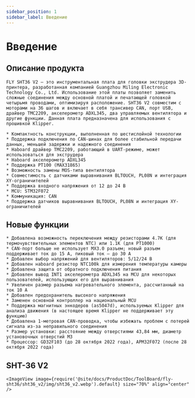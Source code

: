 ```yaml
---
sidebar_position: 1
sidebar_label: Введение
---
```




# Введение

## Описание продукта

    FLY SHT36 V2 — это инструментальная плата для головки экструдера 3D-принтера, разработанная компанией Guangzhou Miling Electronic Technology Co., Ltd. Использование этой платы позволяет заменить сложные соединения между основной платой и печатающей головкой четырьмя проводами, оптимизируя расположение. SHT36 V2 совместим с моторами на 36 шагов и включает в себя трансивер CAN, порт USB, драйвер TMC2209, акселерометр ADXL345, два управляемых вентилятора и другие функции. Данная плата предназначена для использования с прошивкой Klipper.

    * Компактность конструкции, выполненная по шестислойной технологии
    * Поддержка подключения по CAN-шинах для более стабильной передачи данных, меньшей задержки и надежного соединения
    * Наboard драйвер TMC2209, работающий в UART-режиме, может использоваться для экструдера
    * Наboard акселерометр ADXL345
    * Поддержка PT100 (MAX31865)
    * Возможность замены MOS-типа вентилятора
    * Совместимость с датчиками выравнивания BLTOUCH, PL08N и интеграция XY-ограничителей
    * Поддержка входного напряжения от 12 до 24 В
    * MCU: STM32F072
    * Коммуникация: CAN
    * Поддержка датчиков выравнивания BLTOUCH, PL08N и интеграция XY-ограничителей

## Новые функции

    * Добавлена возможность переключения между резисторами 4.7К (для термочувствительных элементов NTC) или 1.1К (для PT1000)
    * CAN-порт больше не использует MX3.0 разъем; новый разъем поддерживает ток до 15 А, пиковый ток — до 30 А
    * Добавлен выбор напряжений для вентиляторов: 5/12/24 В
    * Добавлен наboard резистор NTC100k для измерения температуры камеры
    * Добавлена защита от обратного подключения питания
    * Добавлен вывод INT1 акселерометра ADXL345 на MCU для некоторых пользователей, использующих его для выравнивания
    * Увеличен размер разъема нагревательного элемента, рассчитанный на ток 10 А
    * Добавлен предохранитель высокого напряжения
    * Заменен основной контроллер на национальный MCU
    * Поддержка магнитных энкодеров (as5047d), используемых Klipper для анализа движения (в настоящее время Klipper не поддерживает эту функцию)
    * Добавлена 1-метровая CAN-проводка, чтобы избежать проблем с потерей сигнала из-за неправильного соединения
    * Размер установки: расстояние между отверстиями 43,84 мм, диаметр установочных отверстий M3
    * Процессор: GD32F103 (до 28 октября 2022 года), APM32F072 (после 28 октября 2022 года)

## SHT-36 V2

    <ImageView image={require('@site/docs/ProductDoc/ToolBoard/fly-sht36/sht36_v2/img/sht36_v2.webp').default} size="70%" align="center" />
